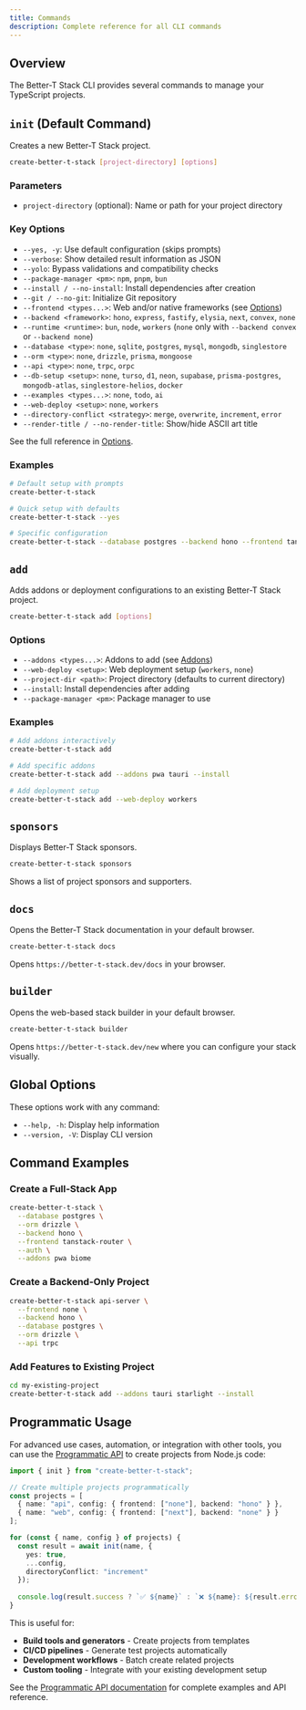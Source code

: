 ```yaml
---
title: Commands
description: Complete reference for all CLI commands
---
```


## Overview

The Better-T Stack CLI provides several commands to manage your TypeScript projects.

## `init` (Default Command)

Creates a new Better-T Stack project.

```bash
create-better-t-stack [project-directory] [options]
```

### Parameters

- `project-directory` (optional): Name or path for your project directory

### Key Options

- `--yes, -y`: Use default configuration (skips prompts)
- `--verbose`: Show detailed result information as JSON
- `--yolo`: Bypass validations and compatibility checks
- `--package-manager <pm>`: `npm`, `pnpm`, `bun`
- `--install / --no-install`: Install dependencies after creation
- `--git / --no-git`: Initialize Git repository
- `--frontend <types...>`: Web and/or native frameworks (see [Options](/docs/cli/options#frontend))
- `--backend <framework>`: `hono`, `express`, `fastify`, `elysia`, `next`, `convex`, `none`
- `--runtime <runtime>`: `bun`, `node`, `workers` (`none` only with `--backend convex` or `--backend none`)
- `--database <type>`: `none`, `sqlite`, `postgres`, `mysql`, `mongodb`, `singlestore`
- `--orm <type>`: `none`, `drizzle`, `prisma`, `mongoose`
- `--api <type>`: `none`, `trpc`, `orpc`
- `--db-setup <setup>`: `none`, `turso`, `d1`, `neon`, `supabase`, `prisma-postgres`, `mongodb-atlas`, `singlestore-helios`, `docker`
- `--examples <types...>`: `none`, `todo`, `ai`
- `--web-deploy <setup>`: `none`, `workers`
- `--directory-conflict <strategy>`: `merge`, `overwrite`, `increment`, `error`
- `--render-title / --no-render-title`: Show/hide ASCII art title

See the full reference in [Options](/docs/cli/options).

### Examples

```bash
# Default setup with prompts
create-better-t-stack 

# Quick setup with defaults
create-better-t-stack --yes

# Specific configuration
create-better-t-stack --database postgres --backend hono --frontend tanstack-router
```

## `add`

Adds addons or deployment configurations to an existing Better-T Stack project.

```bash
create-better-t-stack add [options]
```

### Options

- `--addons <types...>`: Addons to add (see [Addons](/docs/cli/options#addons))
- `--web-deploy <setup>`: Web deployment setup (`workers`, `none`)
- `--project-dir <path>`: Project directory (defaults to current directory)
- `--install`: Install dependencies after adding
- `--package-manager <pm>`: Package manager to use

### Examples

```bash
# Add addons interactively
create-better-t-stack add

# Add specific addons
create-better-t-stack add --addons pwa tauri --install

# Add deployment setup
create-better-t-stack add --web-deploy workers
```

## `sponsors`

Displays Better-T Stack sponsors.

```bash
create-better-t-stack sponsors
```

Shows a list of project sponsors and supporters.

## `docs`

Opens the Better-T Stack documentation in your default browser.

```bash
create-better-t-stack docs
```

Opens `https://better-t-stack.dev/docs` in your browser.

## `builder`

Opens the web-based stack builder in your default browser.

```bash
create-better-t-stack builder
```

Opens `https://better-t-stack.dev/new` where you can configure your stack visually.

## Global Options

These options work with any command:

- `--help, -h`: Display help information
- `--version, -V`: Display CLI version

## Command Examples

### Create a Full-Stack App

```bash
create-better-t-stack \
  --database postgres \
  --orm drizzle \
  --backend hono \
  --frontend tanstack-router \
  --auth \
  --addons pwa biome
```

### Create a Backend-Only Project

```bash
create-better-t-stack api-server \
  --frontend none \
  --backend hono \
  --database postgres \
  --orm drizzle \
  --api trpc
```

### Add Features to Existing Project

```bash
cd my-existing-project
create-better-t-stack add --addons tauri starlight --install
```

## Programmatic Usage

For advanced use cases, automation, or integration with other tools, you can use the [Programmatic API](/docs/cli/programmatic-api) to create projects from Node.js code:

```typescript
import { init } from "create-better-t-stack";

// Create multiple projects programmatically
const projects = [
  { name: "api", config: { frontend: ["none"], backend: "hono" } },
  { name: "web", config: { frontend: ["next"], backend: "none" } }
];

for (const { name, config } of projects) {
  const result = await init(name, {
    yes: true,
    ...config,
    directoryConflict: "increment"
  });
  
  console.log(result.success ? `✅ ${name}` : `❌ ${name}: ${result.error}`);
}
```

This is useful for:
- **Build tools and generators** - Create projects from templates
- **CI/CD pipelines** - Generate test projects automatically  
- **Development workflows** - Batch create related projects
- **Custom tooling** - Integrate with your existing development setup

See the [Programmatic API documentation](/docs/cli/programmatic-api) for complete examples and API reference.
